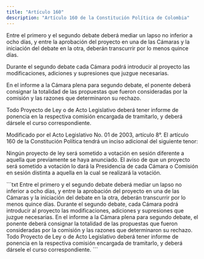 ```yaml
---
title: "Artículo 160"
description: "Artículo 160 de la Constitución Política de Colombia"
---
```


Entre el primero y el segundo debate deberá mediar un lapso no inferior a ocho días, y entre la aprobación del proyecto en una de las Cámaras y la iniciación del debate en la otra, deberán transcurrir por lo menos quince días.

Durante el segundo debate cada Cámara podrá introducir al proyecto las modificaciones, adiciones y supresiones que juzgue necesarias. 

En el informe a la Cámara plena para segundo debate, el ponente deberá consignar la totalidad de las propuestas que fueron consideradas por la comisión y las razones que determinaron su rechazo.

Todo Proyecto de Ley o de Acto Legislativo deberá tener informe de ponencia en la respectiva comisión encargada de tramitarlo, y deberá dársele el curso correspondiente.

<Warning>Modificado por el Acto Legislativo No. 01 de 2003, artículo 8°. El artículo 160 de la Constitución Política tendrá un inciso
adicional del siguiente tenor: </Warning>

Ningún proyecto de ley será sometido a votación en sesión diferente a aquella que previamente se haya anunciado. El aviso de que un proyecto será sometido a votación lo dará la Presidencia de cada Cámara o Comisión en sesión distinta a aquella en la cual se realizará la votación.

<Accordion title="Artículo original antes de la modificación:">
```txt
Entre el primero y el segundo debate deberá mediar un lapso no inferior a ocho
días, y entre la aprobación del proyecto en una de las Cámaras y la iniciación
del debate en la otra, deberán transcurrir por lo menos quince días. Durante el
segundo debate, cada Cámara podrá introducir al proyecto las modificaciones,
adiciones y supresiones que juzgue necesarias. En el informe a la Cámara plena
para segundo debate, el ponente deberá consignar la totalidad de las propuestas
que fueron consideradas por la comisión y las razones que determinaron su
rechazo. Todo Proyecto de Ley o de Acto Legislativo deberá tener informe de
ponencia en la respectiva comisión encargada de tramitarlo, y deberá dársele el
curso correspondiente.
```
</Accordion>
